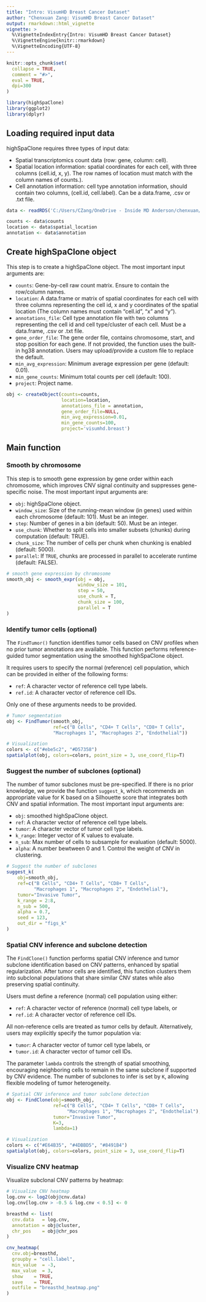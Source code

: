 ```yaml
---
title: "Intro: VisumHD Breast Cancer Dataset"
author: "Chenxuan Zang: VisumHD Breast Cancer Dataset"
output: rmarkdown::html_vignette
vignette: >
  %\VignetteIndexEntry{Intro: VisumHD Breast Cancer Dataset}
  %\VignetteEngine{knitr::rmarkdown}
  %\VignetteEncoding{UTF-8}
---
```


```r
knitr::opts_chunk$set(
  collapse = TRUE,
  comment = "#>",
  eval = TRUE,
  dpi=300
)
```

```r
library(highSpaClone)
library(ggplot2)
library(dplyr)
```

## Loading required input data


highSpaClone requires three types of input data:

- Spatial transcriptomics count data (row: gene, column: cell).   
- Spatial location information: spatial coordinates for each cell, with three columns (cell.id, x, y). The row names of location must match with the column names of counts.).  
- Cell annotation information: cell type annotation information, should contain two columns, (cell.id, cell.label). Can be a data.frame, .csv or .txt file. 


```r
data <- readRDS('C:/Users/CZang/OneDrive - Inside MD Anderson/chenxuan/project/highSpaClone/data/test.rds')

counts <- data$counts
location <- data$spatial_location
annotation <- data$annotation
```


## Create highSpaClone object

This step is to create a highSpaClone object. The most important input arguments are:

- `counts`: Gene-by-cell raw count matrix. Ensure to contain the row/column names.
- `location`: A data.frame or matrix of spatial coordinates for each cell with three columns representing the cell id, x and y coordinates of the spatial location (The column names must contain “cell.id”, "x" and “y”).
- `annotations_file`: Cell type annotation file with two columns representing the cell id and cell type/cluster of each cell. Must be a data.frame, .csv or .txt file.
- `gene_order_file`: The gene order file, contains chromosome, start, and stop position for each gene. If not provided, the function uses the built-in hg38 annotation. Users may upload/provide a custom file to replace the default.
- `min_avg_expression`: Minimum average expression per gene (default: 0.01).
- `min_gene_counts`: Minimum total counts per cell (default: 100).
- `project`: Project name.

```r
obj <- createObject(counts=counts,
                    location=location,
                    annotations_file = annotation,
                    gene_order_file=NULL,
                    min_avg_expression=0.01,
                    min_gene_counts=100,
                    project='visumhd.breast')
```


## Main function

### Smooth by chromosome

This step is to smooth gene expression by gene order within each chromosome, which improves CNV signal continuity and suppresses gene-specific noise. The most important input arguments are:

- `obj`: highSpaClone object.
- `window_size`: Size of the running-mean window (in genes) used within each chromosome (default: 101). Must be an integer.
- `step`: Number of genes in a bin (default: 50). Must be an integer. 
- `use_chunk`: Whether to split cells into smaller subsets (chunks) during computation (default: TRUE).
- `chunk_size`: The number of cells per chunk when chunking is enabled (default: 5000).
- `parallel`: If `TRUE`, chunks are processed in parallel to accelerate runtime (default: FALSE).

```r
# smooth gene expression by chromosome
smooth_obj <- smooth_expr(obj = obj, 
                          window_size = 101,
                          step = 50,
                          use_chunk = T, 
                          chunk_size = 100,
                          parallel = T 
)
```

### Identify tumor cells (optional)

The `FindTumor()` function identifies tumor cells based on CNV profiles when no prior tumor annotations are available.
This function performs reference-guided tumor segmentation using the smoothed highSpaClone object.

It requires users to specify the normal (reference) cell population, which can be provided in either of the following forms:

- `ref`: A character vector of reference cell type labels.
- `ref.id`: A character vector of reference cell IDs.

Only one of these arguments needs to be provided.

```r
# Tumor segmentation
obj <- FindTumor(smooth_obj,
                 ref=c("B Cells", "CD4+ T Cells", "CD8+ T Cells", 
                 "Macrophages 1", "Macrophages 2", "Endothelial"))

# Visualization
colors <- c("#ebe5c2", "#D57358")
spatialplot(obj, colors=colors, point_size = 3, use_coord_flip=T)
```

### Suggest the number of subclones (optional)

The number of tumor subclones must be pre-specified. If there is no prior knowledge, we provide the function `suggest_k`, which recommends an appropriate value for K based on a Silhouette score that integrates both CNV and spatial information. The most important input arguments are:

- `obj`: smoothed highSpaClone object.
- `ref`: A character vector of reference cell type labels.
- `tumor`: A character vector of tumor cell type labels.
- `k_range`: Integer vector of K values to evaluate.
- `n_sub`: Max number of cells to subsample for evaluation (default: 5000).
- `alpha`: A number bewtween 0 and 1. Control the weight of CNV in clustering. 

```r
# Suggest the number of subclones
suggest_k(
    obj=smooth_obj,
    ref=c("B Cells", "CD4+ T Cells", "CD8+ T Cells", 
          "Macrophages 1", "Macrophages 2", "Endothelial"),
    tumor="Invasive Tumor",
    k_range = 2:8,
    n_sub = 500,
    alpha = 0.7,
    seed = 123,
    out_dir = "figs_k"
)

```

### Spatial CNV inference and subclone detection

The `FindClone()` function performs spatial CNV inference and tumor subclone identification based on CNV patterns, enhanced by spatial regularization. After tumor cells are identified, this function clusters them into subclonal populations that share similar CNV states while also preserving spatial continuity.

Users must define a reference (normal) cell population using either:

- `ref`: A character vector of reference (normal) cell type labels, or
- `ref.id`: A character vector of reference cell IDs.

All non-reference cells are treated as tumor cells by default. Alternatively, users may explicitly specify the tumor population via:

- `tumor`: A character vector of tumor cell type labels, or
- `tumor.id`: A character vector of tumor cell IDs.

The parameter `lambda` controls the strength of spatial smoothing, encouraging neighboring cells to remain in the same subclone if supported by CNV evidence. The number of subclones to infer is set by `K`, allowing flexible modeling of tumor heterogeneity.


```r
# Spatial CNV inference and tumor subclone detection
obj <- FindClone(obj=smooth_obj,
                 ref=c("B Cells", "CD4+ T Cells", "CD8+ T Cells", 
                      "Macrophages 1", "Macrophages 2", "Endothelial"),
                 tumor="Invasive Tumor",
                 K=3,
                 lambda=1)

# Visualization
colors <- c("#E64B35", "#4DBBD5", "#8491B4")
spatialplot(obj, colors=colors, point_size = 3, use_coord_flip=T)
```

### Visualize CNV heatmap

Visualize subclonal CNV patterns by heatmap:

```r
# Visualize CNV heatmap
log.cnv <- log2(obj@cnv.data)
log.cnv[log.cnv > -0.5 & log.cnv < 0.5] <- 0

breasthd <- list(
  cnv.data   = log.cnv,
  annotation = obj@cluster,
  chr_pos    = obj@chr_pos
)

cnv_heatmap(
  cnv.obj=breasthd,
  groupby = "cell.label",
  min_value  = -3,  
  max_value  = 3,
  show    = TRUE,       
  save    = TRUE,         
  outfile = "breasthd_heatmap.png" 
)
```



